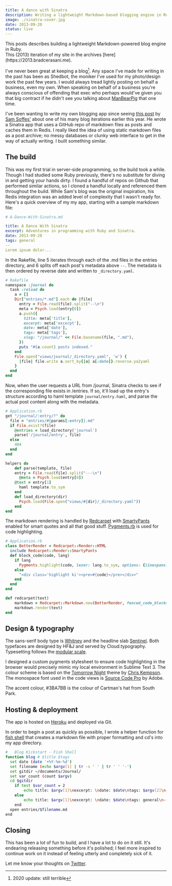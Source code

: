 ```yaml
---
title: A dance with Sinatra
description: Writing a lightweight Markdown-based blogging engine in Ruby with Sinatra.
image: ./sinatra-cover.jpg
date: 2013-09-20
status: live
---
```



<Note>
  This posts describes building a lightweight Markdown-powered blog engine in Ruby. <br />
  This (2013) iteration of my site in the archives [here](https://2013.bradcerasani.me).
</Note>

I've never been great at keeping a blog[^1]. Any space I've made for writing in the past has been as Shedbot, the moniker I've used for my photo/design work the past few years. I would always tread lightly posting on behalf a business, even my own. When speaking on behalf of a business you're always conscious of offending that exec who perhaps would've given you that big contract if he didn't see you talking about [ManBearPig](http://www.youtube.com/watch?v=xf69EEL3WBk) that one time.

I've been wanting to write my own blogging app since seeing [this post](http://sam.roon.io/new-blog) by [Sam Soffes'](http://twitter.com/soffes) about one of his many blog iterations earlier this year. He wrote a Sinatra app that uses a GitHub repo of markdown files as posts and caches them in Redis. I really liked the idea of using static markdown files as a post archive; no messy databases or clunky web interface to get in the way of actually writing. I built something similar.

## The build

This was my first trial in server-side programming, so the build took a while. Though I had studied some Ruby previously, there's no substitute for diving in and getting your hands dirty. I found a handful of repos on Github that performed similar actions, so I cloned a handful locally and referenced them throughout the build. While Sam's blog was the original inspiration, his Redis integration was an added level of complexity that I wasn't ready for. Here's a quick overview of my my app, starting with a sample markdown file:

```yaml
# A-Dance-With-Sinatra.md

title: A Dance With Sinatra
excerpt: Adventures in programming with Ruby and Sinatra.
date: 2013-09-20
tags: general
--
Lorem ipsum dolor...
```

In the Rakefile, line 5 iterates through each of the .md files in the entries directory, and 6 splits off each post's metadata above `--`. The metadata is then ordered by reverse date and written to `_directory.yaml`.

```ruby
# Rakefile
namespace :journal do
  task :reload do
    a = []
    Dir["entries/*.md"].each do |file|
      entry = File.read(file).split("--\n")
      meta = Psych.load(entry[0])
      a.push({
        title: meta['title'],
        excerpt: meta['excerpt'],
        date: meta['date'],
        tags: meta['tags'],
        slug: "/journal/" << File.basename(file, ".md"),
      })
      puts "#{a.count} posts indexed."
    end
    File.open("views/journal/_directory.yaml", 'w') {
      |file| file.write a.sort_by{|a| a[:date]}.reverse.ya2yaml
    }
  end
end
```

Now, when the user requests a URL from /journal, Sinatra checks to see if the corresponding file exists in /entries. If so, it'll load up the entry's structure according to haml template `journal/entry.haml`, and parse the actual post content along with the metadata.

```ruby
# Application.rb
get "/journal/:entry/?" do
  file = "entries/#{params[:entry]}.md"
  if File.exist?(file)
    @entries = load_directory('journal')
    parse('/journal/entry', file)
  else
    404
  end
end

helpers do
	def parse(template, file)
  	entry = File.read(file).split("---\n")
	  @meta = Psych.load(entry[0])
  	@text = entry[1]
	  haml template.to_sym
	end
	def load_directory(dir)
	  Psych.load(File.open("views/#{dir}/_directory.yaml"))
	end
end
```

The markdown rendering is handled by [Redcarpet](https://github.com/vmg/redcarpet) with [SmartyPants](http://daringfireball.net/projects/smartypants/) enabled for smart quotes and all that good stuff. [Pygments.rb](https://github.com/tmm1/pygments.rb) is used for code highlighting.

```ruby
# Application.rb
class BetterRender < Redcarpet::Render::HTML
  include Redcarpet::Render::SmartyPants
  def block_code(code, lang)
    if lang
      Pygments.highlight(code, lexer: lang.to_sym, options: {linespans: 'line'})
    else
      "<div class='highlight ki'><pre>#{code}</pre></div>"
    end
  end
end

def redcarpet(text)
	markdown = Redcarpet::Markdown.new(BetterRender, fenced_code_blocks: true)
	markdown.render(text)
end
```

## Design & typography

The sans-serif body type is [Whitney](http://www.typography.com/fonts/whitney/overview/) and the headline slab [Sentinel](http://www.typography.com/fonts/sentinel/overview). Both typefaces are designed by HF&J and served by Cloud.typography. Typesetting follows the [modular scale](http://modularscale.com/scale/?px1=20&px2=&ra1=1.333&ra2=0).

I designed a custom pygments stylesheet to ensure code highlighting in the browser would precisely mimic my local environment in Sublime Text 3. The colour scheme is based on the [Tomorrow Night](https://github.com/chriskempson/tomorrow-theme) theme by [Chris Kempson](https://twitter.com/chriskempson). The monospace font used in the code views is [Source Code Pro](http://blogs.adobe.com/typblography/2012/09/source-code-pro.html) by Adobe.

The accent colour, #3BA7BB is the colour of Cartman's hat from South Park.

## Hosting & deployment

The app is hosted on [Heroku](https://www.heroku.com/) and deployed via Git.

In order to begin a post as quickly as possible, I wrote a helper function for [fish shell](http://fishshell.com/) that creates a markdown file with proper formatting and cd's into my app directory.

```bash
#	Blog Kickstart - Fish Shell
function blog # $title $tags
  set date (date '+%Y-%m-%d')
  set filename (echo $argv[1] | tr -s ' ' | tr ' ' '-')
  set gitdir ~/documents/Journal/
  set var_count (count $argv)
  cd $gitdir
    if test $var_count = 2
  		echo title: $argv[1]\nexcerpt: \ndate: $date\ntags: $argv[2]\n---\n\n >entries/$filename.md
    else
   		echo title: $argv[1]\nexcerpt: \ndate: $date\ntags: general\n---\n\n >entries/$filename.md
   	end
  open entries/$filename.md
end
```

## Closing

This has been a lot of fun to build, and I have a lot to do on it still. It's endearing releasing something before it's polished; I feel more inspired to continue work on it instead of feeling utterly and completely sick of it.

Let me know your thoughts on [Twitter](http://twitter.com/bradcerasani).

[^1]: 2020 update: still terrible
